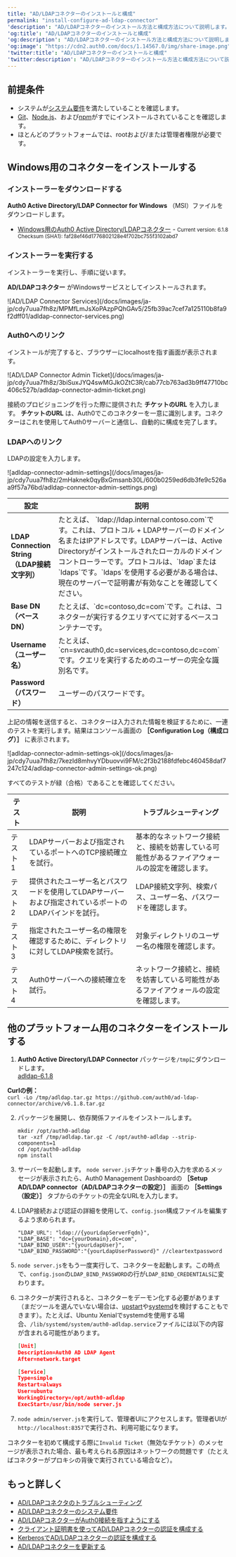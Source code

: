 ```yaml
---
title: "AD/LDAPコネクターのインストールと構成"
permalink: "install-configure-ad-ldap-connector"
'description': "AD/LDAPコネクターのインストール方法と構成方法について説明します。"
'og:title': "AD/LDAPコネクターのインストールと構成"
'og:description': "AD/LDAPコネクターのインストール方法と構成方法について説明します。"
'og:image': "https://cdn2.auth0.com/docs/1.14567.0/img/share-image.png"
'twitter:title': "AD/LDAPコネクターのインストールと構成"
'twitter:description': "AD/LDAPコネクターのインストール方法と構成方法について説明します。"
---
```



## 前提条件

* システムが[システム要件](/docs/ja-jp/authenticate/identity-providers/enterprise-identity-providers/active-directory-ldap/ad-ldap-connector/ad-ldap-connector-requirements)を満たしていることを確認します。
* [Git](https://git-scm.com/downloads)、[Node.js](https://nodejs.org)、および[npm](http://blog.npmjs.org/post/85484771375/how-to-install-npm)がすでにインストールされていることを確認します。
* ほとんどのプラットフォームでは、rootおよび/または管理者権限が必要です。

## Windows用のコネクターをインストールする

### インストーラーをダウンロードする

**Auth0 Active Directory/LDAP Connector for Windows** （MSI）ファイルをダウンロードします。

* <InlineImage src="https://cdn.auth0.com/docs/img/node-windows.png" /> [Windows用のAuth0 Active Directory/LDAPコネクター](https://cdn.auth0.com/adldap.msi) - <small>Current version: 6.1.8 Checksum (SHA1): faf28ef46d1776802128e4f702bc755f3102abd7</small>

### インストーラーを実行する

インストーラーを実行し、手順に従います。

**AD/LDAPコネクター** がWindowsサービスとしてインストールされます。

<Frame>![AD/LDAP Connector Services](/docs/images/ja-jp/cdy7uua7fh8z/MPMfLmJsXoPAzpPQhGAv5/25fb39ac7cef7a125110b8fa9f2dff01/adldap-connector-services.png)</Frame>

### Auth0へのリンク

インストールが完了すると、ブラウザーにlocalhostを指す画面が表示されます。

<Frame>![AD/LDAP Connector Admin Ticket](/docs/images/ja-jp/cdy7uua7fh8z/3biSuxJYQ4swMGJkOZtC3R/cab77cb763ad3b9ff47710bc406c527b/adldap-connector-admin-ticket.png)</Frame>

接続のプロビジョニングを行った際に提供された **チケットのURL** を入力します。 **チケットのURL** は、Auth0でこのコネクターを一意に識別します。コネクターはこれを使用してAuth0サーバーと通信し、自動的に構成を完了します。

### LDAPへのリンク

LDAPの設定を入力します。

<Frame>![adldap-connector-admin-settings](/docs/images/ja-jp/cdy7uua7fh8z/2mHaknek0qyBxGmsanb30L/600b0259ed6db3fe9c526aa9f57a76bd/adldap-connector-admin-settings.png)</Frame>

<table class="table"><thead>
<tr>
<th>設定</th>
<th>説明</th>
</tr>
</thead>
<tbody>
<tr>
<td><b>LDAP Connection String（LDAP接続文字列）</b></td>
<td>たとえば、 `ldap://ldap.internal.contoso.com`です。これは、プロトコル + LDAPサーバーのドメイン名またはIPアドレスです。LDAPサーバーは、Active Directoryがインストールされたローカルのドメインコントローラーです。プロトコルは、`ldap`または`ldaps`です。`ldaps`を使用する必要がある場合は、現在のサーバーで証明書が有効なことを確認してください。</td>
</tr>
<tr>
<td><b>Base DN（ベースDN）</b></td>
<td>たとえば、`dc=contoso,dc=com`です。これは、コネクターが実行するクエリすべてに対するベースコンテナーです。</td>
</tr>
<tr>
<td><b>Username（ユーザー名）</b></td>
<td>たとえば、`cn=svcauth0,dc=services,dc=contoso,dc=com`です。クエリを実行するためのユーザーの完全な識別名です。</td>
</tr>
<tr>
<td><b>Password（パスワード）</b></td>
<td>ユーザーのパスワードです。</td>
</tr>
</tbody>
</table>

上記の情報を送信すると、コネクターは入力された情報を検証するために、一連のテストを実行します。結果はコンソール画面の **［Configuration Log（構成ログ）］** に表示されます。

<Frame>![adldap-connector-admin-settings-ok](/docs/images/ja-jp/cdy7uua7fh8z/7kezId8mhvyYDbuovvi9FM/c2f3b2188fdfebc460458daf7247c124/adldap-connector-admin-settings-ok.png)</Frame>

すべてのテストが緑（合格）であることを確認してください。

<table class="table"><thead>
<tr>
<th>テスト</th>
<th>説明</th>
<th>トラブルシューティング</th>
</tr>
</thead>
<tbody>
<tr>
<td>テスト1</td>
<td>LDAPサーバーおよび指定されているポートへのTCP接続確立を試行。</td>
<td>基本的なネットワーク接続と、接続を妨害している可能性があるファイアウォールの設定を確認します。</td>
</tr>
<tr>
<td>テスト2</td>
<td>提供されたユーザー名とパスワードを使用してLDAPサーバーおよび指定されているポートのLDAPバインドを試行。</td>
<td>LDAP接続文字列、検索パス、ユーザー名、パスワードを確認します。</td>
</tr>
<tr>
<td>テスト3</td>
<td>指定されたユーザー名の権限を確認するために、ディレクトリに対してLDAP検索を試行。</td>
<td>対象ディレクトリのユーザー名の権限を確認します。</td>
</tr>
<tr>
<td>テスト4</td>
<td>Auth0サーバーへの接続確立を試行。</td>
<td>ネットワーク接続と、接続を妨害している可能性があるファイアウォールの設定を確認します。</td>
</tr>
</tbody>
</table>

## 他のプラットフォーム用のコネクターをインストールする

1. **Auth0 Active Directory/LDAP Connector** パッケージを`/tmp`にダウンロードします。\
   [adldap-6.1.8](https://github.com/auth0/ad-ldap-connector/releases/tag/v6.1.8)

  **Curlの例：** \
  `curl -Lo /tmp/adldap.tar.gz https://github.com/auth0/ad-ldap-connector/archive/v6.1.8.tar.gz`

2. パッケージを展開し、依存関係ファイルをインストールします。

   ```text lines
   mkdir /opt/auth0-adldap
   tar -xzf /tmp/adldap.tar.gz -C /opt/auth0-adldap --strip-components=1
   cd /opt/auth0-adldap
   npm install
   ```

3. サーバーを起動します。
   `node server.js`チケット番号の入力を求めるメッセージが表示されたら、Auth0 Management Dashboardの **［Setup AD/LDAP connector（AD/LDAPコネクターの設定）］** 画面の **［Settings（設定）］** タブからのチケットの完全なURLを入力します。

4. LDAP接続および認証の詳細を使用して、`config.json`構成ファイルを編集するよう求められます。

   ```text lines
   "LDAP_URL": "ldap://{yourLdapServerFqdn}",
   "LDAP_BASE": "dc={yourDomain},dc=com",
   "LDAP_BIND_USER":"{yourLdapUser}",
   "LDAP_BIND_PASSWORD":"{yourLdapUserPassword}" //cleartextpassword
   ```

5. `node server.js`をもう一度実行して、コネクターを起動します。この時点で、`config.json`の`LDAP_BIND_PASSWORD`の行が`LDAP_BIND_CREDENTIALS`に変わります。
6. コネクターが実行されると、コネクターをデーモン化する必要があります（まだツールを選んでいない場合は、[upstart](http://upstart.ubuntu.com/)や[systemd](https://www.freedesktop.org/wiki/Software/systemd/)を検討することもできます）。たとえば、Ubuntu Xenialでsystemdを使用する場合、`/lib/systemd/system/auth0-adldap.service`ファイルには以下の内容が含まれる可能性があります。

   ```json lines
   [Unit]
   Description=Auth0 AD LDAP Agent
   After=network.target

   [Service]
   Type=simple
   Restart=always
   User=ubuntu
   WorkingDirectory=/opt/auth0-adldap
   ExecStart=/usr/bin/node server.js
   ```

   

   
7. `node admin/server.js`を実行して、管理者UIにアクセスします。管理者UIが`http://localhost:8357`で実行され、利用可能になります。

コネクターを初めて構成する際に`Invalid Ticket`（無効なチケット）のメッセージが表示された場合、最も考えられる原因はネットワークの問題です（たとえばコネクターがプロキシの背後で実行されている場合など）。

## もっと詳しく

* [AD/LDAPコネクタのトラブルシューティング](/docs/ja-jp/troubleshoot/integration-extensibility-issues/troubleshoot-ad-ldap-connector)
* [AD/LDAPコネクターのシステム要件](/docs/ja-jp/authenticate/identity-providers/enterprise-identity-providers/active-directory-ldap/ad-ldap-connector/ad-ldap-connector-requirements)
* [AD/LDAPコネクターがAuth0接続を指すようにする](/docs/ja-jp/authenticate/identity-providers/enterprise-identity-providers/active-directory-ldap/ad-ldap-connector/ad-ldap-connector-to-auth0)
* [クライアント証明書を使ってAD/LDAPコネクターの認証を構成する](/docs/ja-jp/authenticate/identity-providers/enterprise-identity-providers/active-directory-ldap/ad-ldap-connector/configure-ad-ldap-connector-client-certificates)
* [KerberosでAD/LDAPコネクターの認証を構成する](/docs/ja-jp/authenticate/identity-providers/enterprise-identity-providers/active-directory-ldap/ad-ldap-connector/configure-ad-ldap-connector-with-kerberos)
* [AD/LDAPコネクターを更新する](/docs/ja-jp/authenticate/identity-providers/enterprise-identity-providers/active-directory-ldap/ad-ldap-connector/update-ad-ldap-connectors)